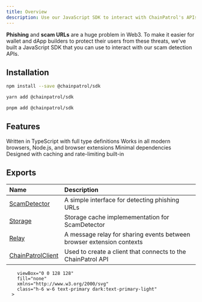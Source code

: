 ```yaml
---
title: Overview
description: Use our JavaScript SDK to interact with ChainPatrol's APIs
---
```


**Phishing** and **scam URLs** are a huge problem in Web3.
To make it easier for wallet and dApp builders to protect their users
from these threats, we've built a JavaScript SDK that you can use to
interact with our scam detection APIs.

## Installation

<Tabs>
<Tab title="npm">

```bash
npm install --save @chainpatrol/sdk
```

</Tab>

<Tab title="yarn">

```bash
yarn add @chainpatrol/sdk
```

</Tab>

<Tab title="pnpm">

```bash
pnpm add @chainpatrol/sdk
```

</Tab>
</Tabs>

## Features

<CardGroup cols={2}>
  <Card title="TypeScript support" icon={typescriptIcon}>
    Written in TypeScript with full type definitions
  </Card>
  <Card title="Cross-platform" icon="diagram-venn">
    Works in all modern browsers, Node.js, and browser extensions
  </Card>
  <Card title="Lightweight" icon="feather">
    Minimal dependencies
  </Card>
  <Card title="Built for scale" icon="chart-mixed">
    Designed with caching and rate-limiting built-in
  </Card>
</CardGroup>

## Exports

| Name                                      | Description                                                           |
| :---------------------------------------- | :-------------------------------------------------------------------- |
| [ScamDetector](./scam-detector)           | A simple interface for detecting phishing URLs                        |
| [Storage](./storage)                      | Storage cache implemementation for ScamDetector                       |
| [Relay](./relay)                          | A message relay for sharing events between browser extension contexts |
| [ChainPatrolClient](./chainpatrol-client) | Used to create a client that connects to the ChainPatrol API          |

        viewBox="0 0 128 128"
        fill="none"
        xmlns="http://www.w3.org/2000/svg"
        class="h-6 w-6 text-primary dark:text-primary-light"
      >

<path
          fill-rule="evenodd"
          clip-rule="evenodd"
          d="M6 0H122C125.314 0 128 2.68629 128 6V122C128 125.314 125.314 128 122 128H6C2.68629 128 0 125.314 0 122V6C0 2.68629 2.68629 0 6 0ZM74.2622 113.494V99.468C76.7968 101.601 79.5498 103.201 82.5213 104.267C85.4929 105.334 88.4935 105.867 91.5234 105.867C93.3005 105.867 94.8518 105.706 96.1773 105.385C97.5029 105.064 98.6099 104.618 99.4985 104.048C100.387 103.478 101.05 102.806 101.487 102.032C101.924 101.258 102.142 100.418 102.142 99.5118C102.142 98.2845 101.793 97.1888 101.093 96.2245C100.394 95.2603 99.4402 94.3691 98.2312 93.5509C97.0222 92.7327 95.5874 91.9438 93.9268 91.1841C92.2663 90.4244 90.4746 89.65 88.5518 88.8611C83.6575 86.8157 80.0087 84.3174 77.6052 81.3661C75.2017 78.4149 74 74.8501 74 70.6716C74 67.3989 74.6555 64.5865 75.9665 62.2343C77.2774 59.8821 79.0618 57.9463 81.3196 56.4268C83.5774 54.9074 86.1921 53.7897 89.1636 53.0738C92.1352 52.3579 95.2815 52 98.6026 52C101.866 52 104.757 52.1972 107.277 52.5917C109.797 52.9862 112.12 53.5925 114.247 54.4107V67.5158C113.198 66.7853 112.055 66.1425 110.817 65.5873C109.578 65.0321 108.304 64.5719 106.993 64.2067C105.682 63.8414 104.378 63.5711 103.082 63.3958C101.785 63.2205 100.555 63.1328 99.3892 63.1328C97.7869 63.1328 96.3303 63.2862 95.0193 63.5931C93.7083 63.8999 92.6013 64.3309 91.6982 64.886C90.7951 65.4412 90.0959 66.106 89.6006 66.8803C89.1053 67.6546 88.8577 68.5239 88.8577 69.4882C88.8577 70.5401 89.1345 71.4825 89.688 72.3152C90.2415 73.148 91.0281 73.9369 92.0478 74.6821C93.0674 75.4272 94.3055 76.1577 95.7622 76.8736C97.2188 77.5895 98.8648 78.3273 100.7 79.087C103.206 80.1389 105.456 81.2566 107.452 82.44C109.447 83.6234 111.159 84.9602 112.586 86.4504C114.014 87.9407 115.106 89.6427 115.864 91.5566C116.621 93.4706 117 95.6986 117 98.2407C117 101.747 116.337 104.691 115.012 107.072C113.686 109.454 111.887 111.382 109.615 112.858C107.342 114.334 104.699 115.393 101.683 116.036C98.6682 116.679 95.4855 117 92.1352 117C88.6975 117 85.4274 116.708 82.3247 116.123C79.222 115.539 76.5346 114.662 74.2622 113.494ZM69 64.5544H50.7026V116H36.2079V64.5544H18V53H69V64.5544Z"
          fill="currentColor"
        />
</svg>
